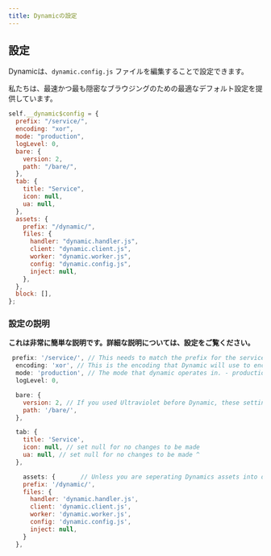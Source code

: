```yaml
---
title: Dynamicの設定
---
```


## 設定

Dynamicは、`dynamic.config.js` ファイルを編集することで設定できます。

私たちは、最速かつ最も隠密なブラウジングのための最適なデフォルト設定を提供しています。

```js
self.__dynamic$config = {
  prefix: "/service/",
  encoding: "xor",
  mode: "production",
  logLevel: 0,
  bare: {
    version: 2,
    path: "/bare/",
  },
  tab: {
    title: "Service",
    icon: null,
    ua: null,
  },
  assets: {
    prefix: "/dynamic/",
    files: {
      handler: "dynamic.handler.js",
      client: "dynamic.client.js",
      worker: "dynamic.worker.js",
      config: "dynamic.config.js",
      inject: null,
    },
  },
  block: [],
};
```

### 設定の説明

**これは非常に簡単な説明です。詳細な説明については、設定をご覧ください。**

```js
 prefix: '/service/', // This needs to match the prefix for the service worker
  encoding: 'xor', // This is the encoding that Dynamic will use to encode URLs it rewrites. plain, base64, XOR, or none.
  mode: 'production', // The mode that dynamic operates in. - production, development.
  logLevel: 0,

```

```js
  bare: {
    version: 2, // If you used Ultraviolet before Dynamic, these settings will be familiar to you. You should leave them default.
    path: '/bare/',
  },
```

```js
  tab: {
    title: 'Service',
    icon: null, // set null for no changes to be made
    ua: null, // set null for no changes to be made ^
  },
```

```js
    assets: {       // Unless you are seperating Dynamics assets into different directories, leave this stuff default.
    prefix: '/dynamic/',
    files: {
      handler: 'dynamic.handler.js',
      client: 'dynamic.client.js',
      worker: 'dynamic.worker.js',
      config: 'dynamic.config.js',
      inject: null,
    }
  },
```
